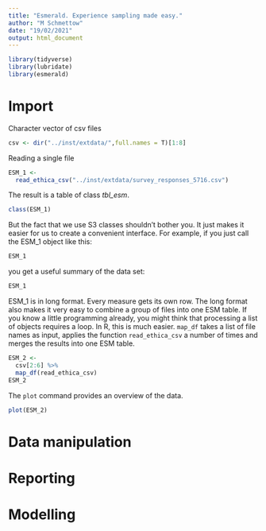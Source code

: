 ```yaml
---
title: "Esmerald. Experience sampling made easy."
author: "M Schmettow"
date: "19/02/2021"
output: html_document
---
```


```r
library(tidyverse)
library(lubridate)
library(esmerald)
```

# Import

Character vector of csv files

```r
csv <- dir("../inst/extdata/",full.names = T)[1:8]
```

Reading a single file

```r
ESM_1 <- 
  read_ethica_csv("../inst/extdata/survey_responses_5716.csv")
```

The result is a table of class *tbl_esm*.

```r
class(ESM_1)
```

But the fact that we use S3 classes shouldn't bother you. It just makes it easier for us to create a convenient interface. For example, if you just call the ESM_1 object like this:

```r
ESM_1
```

you get a useful summary of the data set:

```r
ESM_1
```

ESM_1 is in long format. Every measure gets its own row. The long format also makes it very easy to combine a group of files into one ESM table. If you know a little programming already, you might think that processing a list of objects requires a loop. In R, this is much easier. `map_df` takes a list of file names as input, applies the function `read_ethica_csv` a number of times and merges the results into  one ESM table.


```r
ESM_2 <- 
  csv[2:6] %>% 
  map_df(read_ethica_csv)
ESM_2
```


The `plot` command provides an overview of the data.

```r
plot(ESM_2)
```

# Data manipulation



# Reporting



# Modelling



